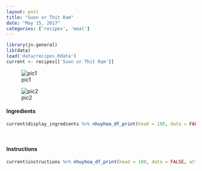 ```yaml
---
layout: post
title: "Suon or Thit Ram"
date: "May 15, 2017"
categories: ['recipes', 'meal']
---
```


```r
library(jn.general)
lib(data)
load('data/recipes.Rdata')
current <- recipes[['Suon or Thit Ram']]
```

![pic1]( {{"/figure/food/Suon_or_Thit_Ram.JPG" | absolute_url }})

![pic2]( {{"/figure/food/Suon_or_Thit_Ram2.JPG" | absolute_url }})




#### Ingredients

```r
current$display_ingredients %>% nhuyhoa_df_print(head = 100, data = FALSE, attribute = "class = \"presenttab\"")
```

<br>

#### Instructions

```r
current$instructions %>% nhuyhoa_df_print(head = 100, data = FALSE, attribute = "class = \"presenttabnoh\"")
```

